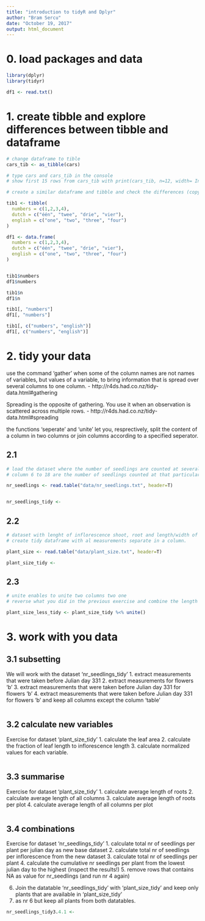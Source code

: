 ```yaml
---
title: "introduction to tidyR and Dplyr"
author: "Bram Sercu"
date: "October 19, 2017"
output: html_document
---
```



# 0. load packages and data

```r
library(dplyr)
library(tidyr)

df1 <- read.txt()
```


# 1. create tibble and explore differences between tibble and dataframe
```r
# change dataframe to tible
cars_tib <- as_tibble(cars)

# type cars and cars_tib in the console
# show first 15 rows from cars_tib with print(cars_tib, n=12, width= Inf)

# create a similar dataframe and tibble and check the differences (copy to console)

tib1 <- tibble(
  numbers = c(1,2,3,4), 
  dutch = c("één", "twee", "drie", "vier"),
  english = c("one", "two", "three", "four")
)

df1 <- data.frame(
  numbers = c(1,2,3,4), 
  dutch = c("één", "twee", "drie", "vier"),
  english = c("one", "two", "three", "four")
)


tib1$numbers
df1$numbers

tib1$n
df1$n

tib1[, "numbers"]
df1[, "numbers"]

tib1[, c("numbers", "english")]
df1[, c("numbers", "english")]


```

# 2. tidy your data
use the command 'gather' when some of the column names are not names of variables, but values of a variable, to bring information that is spread over several columns to one column.
- http://r4ds.had.co.nz/tidy-data.html#gathering

Spreading is the opposite of gathering. You use it when an observation is scattered across multiple rows. 
- http://r4ds.had.co.nz/tidy-data.html#spreading

the functions 'seperate' and 'unite' let you, resprectively, split the content of a column in two columns or join columns according to a specified seperator.

## 2.1
```r
# load the dataset where the number of seedlings are counted at several dates (given in Julian Date)
# column 6 to 18 are the number of seedlings counted at that particular day (represented as julian day).

nr_seedlings <- read.table("data/nr_seedlings.txt", header=T)


nr_seedlings_tidy <- 
```


## 2.2
```r
# dataset with lenght of inflorescence shoot, root and length/width of leaf
# create tidy dataframe with al measurements separate in a column.

plant_size <- read.table("data/plant_size.txt", header=T)

plant_size_tidy <- 


```


## 2.3
```r
# unite enables to unite two columns two one
# reverse what you did in the previous exercise and combine the length and width of the leaf again to  one column using '_' as separator between the values

plant_size_less_tidy <- plant_size_tidy %<% unite()

```



# 3. work with you data
## 3.1 subsetting

We will work with the dataset 'nr_seedlings_tidy'
1. extract measurements that were taken before Julian day 331 
2. extract measurements for flowers 'b'
3. extract measurements that were taken before Julian day 331 for flowers 'b'
4. extract measurements that were taken before Julian day 331 for flowers 'b' and keep all columns except the column 'table'

```r

```

## 3.2 calculate new variables
Exercise for dataset 'plant_size_tidy'
1. calculate the leaf area
2. calculate the fraction of leaf length to inflorescence length
3. calculate normalized values for each variable.

```r

```

## 3.3 summarise
Exercise for dataset 'plant_size_tidy'
1. calculate average length of roots
2. calculate average length of all columns
3. calculate average length of roots per plot
4. calculate average length of all columns per plot

```r

```


## 3.4 combinations

Exercise for dataset 'nr_seedlings_tidy'
1. calculate total nr of seedlings per plant per julian day as new base dataset
2. calculate total nr of seedlings per inflorescence from the new dataset
3. calculate total nr of seedlings per plant
4. calculate the cumulative nr seedlings per plant from the lowest julian day to the highest (inspect the results!)
5. remove rows that contains NA as value for nr_seedlings (and run nr 4 again)

6. Join the datatable 'nr_seedlings_tidy' with 'plant_size_tidy' and keep only plants that are available in 'plant_size_tidy'
7. as nr 6 but keep all plants from both datatables.

```r
nr_seedlings_tidy3.4.1 <-


```



